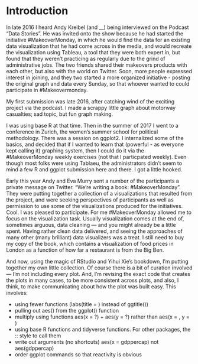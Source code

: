 # Introduction {#intro}

In late 2016 I heard Andy Kreibel (and __) being interviewed on the Podcast "Data Stories".  He was invited onto the show because he had started the initiative #MakeoverMonday, in which he would find the data for an existing data visualization that he had come across in the media, and would recreate the visualization using Tableau, a tool that they were both expert in, but found that they weren't practicing as regularly due to the grind of administrative jobs.  The two friends shared their makeovers products with each other, but also with the world on Twitter.  Soon, more people expressed interest in joining, and they two started a more organized initiative - posting the original graph and data every Sunday, so that whoever wanted to could participate in #Makeovermonday.

My first submission was late 2016, after catching wind of the exciting project via the podcast.  I made a scrappy little graph about motorway casualties; sad topic, but fun graph making.  

I was using base R at that time. Then in the summer of 2017 I went to a conference in Zurich, the women's summer school for political methodology.  There was a session on ggplot2.  I internalized some of the basics, and decided that if I wanted to learn that (powerful - as everyone kept calling it) graphing system, then I could do it via the #MakeoverMonday weekly exercises (not that I particpated weekly).  Even though most folks were using Tablaeu, the administrators didn't seem to mind a few R and ggplot submission here and there.  I got a little hooked.

Early this year Andy and Eva Murry sent a number of the participants a private message on Twitter.  "We're writing a book:  #MakeoverMonday".  They were putting together a collection of a visualizations that resulted from the project, and were seeking perspectives of participants as well as permission to use some of the visualizations produced for the initiatives.  Cool.  I was pleased to participate.  For me #MakeoverMonday allowed me to focus on the visualization task.  Usually visualization comes at the end of, sometimes arguous, data cleaning --- and you might already be a little spent.  Having rather clean data delivered, and seeing the approaches of many other (many brilliant) data visualizers was a treat.  I still need to buy my copy of the book, which contains a visualization of food prices in London as a function of how far a restaurant is from the Big Ben.  

And now, using the magic of RStudio and Yihui Xie's bookdown, I'm putting together my own little collection.  Of course there is a bit of curation involved --- I'm not including every plot.  And, I'm revising the exact code that creates the plots in many cases, to be more consistent across plots, and also, I think, to make communicating about how the plot was built easy.  This involves:

- using fewer functions (labs(title = ) instead of ggtitle()) 
- pulling out aes() from the ggplot() function
- multiply using functions aes(x = ?) + aes(y = ?) rather than aes(x = , y = )
- using base R functions and tidyverse functions.  For other packages, the :: style to call them
- write out arguments (no shortcuts)  aes(x = gdppercap) not aes(gdppercap)
- order ggplot commands so that reactivity is obvious

<!-- You can label chapter and section titles using `{#label}` after them, e.g., we can reference Chapter \@ref(intro). If you do not manually label them, there will be automatic labels anyway, e.g., Chapter \@ref(methods). -->

<!-- Figures and tables with captions will be placed in `figure` and `table` environments, respectively. -->

<!-- ```{r nice-fig, fig.cap='Here is a nice figure!', out.width='80%', fig.asp=.75, fig.align='center'} -->
<!-- par(mar = c(4, 4, .1, .1)) -->
<!-- plot(pressure, type = 'b', pch = 19) -->
<!-- ``` -->

<!-- Reference a figure by its code chunk label with the `fig:` prefix, e.g., see Figure \@ref(fig:nice-fig). Similarly, you can reference tables generated from `knitr::kable()`, e.g., see Table \@ref(tab:nice-tab). -->

<!-- ```{r nice-tab, tidy=FALSE} -->
<!-- knitr::kable( -->
<!--   head(iris, 20), caption = 'Here is a nice table!', -->
<!--   booktabs = TRUE -->
<!-- ) -->
<!-- ``` -->

<!-- You can write citations, too. For example, we are using the **bookdown** package [@R-bookdown] in this sample book, which was built on top of R Markdown and **knitr** [@xie2015]. -->
